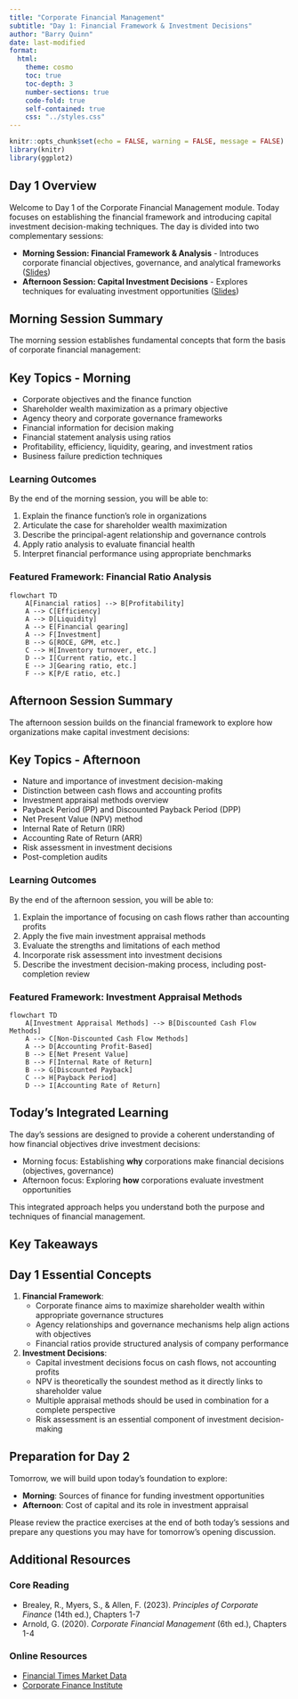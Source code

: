 ```yaml
---
title: "Corporate Financial Management"
subtitle: "Day 1: Financial Framework & Investment Decisions"
author: "Barry Quinn"
date: last-modified
format:
  html:
    theme: cosmo
    toc: true
    toc-depth: 3
    number-sections: true
    code-fold: true
    self-contained: true
    css: "../styles.css"
---
```


```r
knitr::opts_chunk$set(echo = FALSE, warning = FALSE, message = FALSE)
library(knitr)
library(ggplot2)
```

## Day 1 Overview {.unnumbered}

Welcome to Day 1 of the Corporate Financial Management module. Today focuses on establishing the financial framework and introducing capital investment decision-making techniques. The day is divided into two complementary sessions:

- **Morning Session: Financial Framework & Analysis** - Introduces corporate financial objectives, governance, and analytical frameworks ([Slides](../slides/day1-morning-slides.html))
- **Afternoon Session: Capital Investment Decisions** - Explores techniques for evaluating investment opportunities ([Slides](../slides/day1-afternoon-slides.html))

## Morning Session Summary

The morning session establishes fundamental concepts that form the basis of corporate financial management:

:::{.callout-note}
## Key Topics - Morning
- Corporate objectives and the finance function
- Shareholder wealth maximization as a primary objective
- Agency theory and corporate governance frameworks
- Financial information for decision making
- Financial statement analysis using ratios
- Profitability, efficiency, liquidity, gearing, and investment ratios
- Business failure prediction techniques
:::

### Learning Outcomes

By the end of the morning session, you will be able to:

1. Explain the finance function's role in organizations
2. Articulate the case for shareholder wealth maximization
3. Describe the principal-agent relationship and governance controls
4. Apply ratio analysis to evaluate financial health
5. Interpret financial performance using appropriate benchmarks

### Featured Framework: Financial Ratio Analysis

```mermaid
flowchart TD
    A[Financial ratios] --> B[Profitability]
    A --> C[Efficiency]
    A --> D[Liquidity]
    A --> E[Financial gearing]
    A --> F[Investment]
    B --> G[ROCE, GPM, etc.]
    C --> H[Inventory turnover, etc.]
    D --> I[Current ratio, etc.]
    E --> J[Gearing ratio, etc.]
    F --> K[P/E ratio, etc.]
```

## Afternoon Session Summary

The afternoon session builds on the financial framework to explore how organizations make capital investment decisions:

:::{.callout-note}
## Key Topics - Afternoon
- Nature and importance of investment decision-making
- Distinction between cash flows and accounting profits
- Investment appraisal methods overview
- Payback Period (PP) and Discounted Payback Period (DPP)
- Net Present Value (NPV) method
- Internal Rate of Return (IRR)
- Accounting Rate of Return (ARR)
- Risk assessment in investment decisions
- Post-completion audits
:::

### Learning Outcomes

By the end of the afternoon session, you will be able to:

1. Explain the importance of focusing on cash flows rather than accounting profits
2. Apply the five main investment appraisal methods
3. Evaluate the strengths and limitations of each method
4. Incorporate risk assessment into investment decisions
5. Describe the investment decision-making process, including post-completion review

### Featured Framework: Investment Appraisal Methods

```mermaid
flowchart TD
    A[Investment Appraisal Methods] --> B[Discounted Cash Flow Methods]
    A --> C[Non-Discounted Cash Flow Methods]
    A --> D[Accounting Profit-Based]
    B --> E[Net Present Value]
    B --> F[Internal Rate of Return]
    B --> G[Discounted Payback]
    C --> H[Payback Period]
    D --> I[Accounting Rate of Return]
```

## Today's Integrated Learning

The day's sessions are designed to provide a coherent understanding of how financial objectives drive investment decisions:

- Morning focus: Establishing **why** corporations make financial decisions (objectives, governance)
- Afternoon focus: Exploring **how** corporations evaluate investment opportunities

This integrated approach helps you understand both the purpose and techniques of financial management.

## Key Takeaways

:::{.callout-tip}
## Day 1 Essential Concepts

1. **Financial Framework**:
   - Corporate finance aims to maximize shareholder wealth within appropriate governance structures
   - Agency relationships and governance mechanisms help align actions with objectives
   - Financial ratios provide structured analysis of company performance

2. **Investment Decisions**:
   - Capital investment decisions focus on cash flows, not accounting profits
   - NPV is theoretically the soundest method as it directly links to shareholder value
   - Multiple appraisal methods should be used in combination for a complete perspective
   - Risk assessment is an essential component of investment decision-making
:::

## Preparation for Day 2

Tomorrow, we will build upon today's foundation to explore:

- **Morning**: Sources of finance for funding investment opportunities
- **Afternoon**: Cost of capital and its role in investment appraisal

Please review the practice exercises at the end of both today's sessions and prepare any questions you may have for tomorrow's opening discussion.

## Additional Resources

### Core Reading
- Brealey, R., Myers, S., & Allen, F. (2023). *Principles of Corporate Finance* (14th ed.), Chapters 1-7
- Arnold, G. (2020). *Corporate Financial Management* (6th ed.), Chapters 1-4

### Online Resources
- [Financial Times Market Data](https://markets.ft.com/)
- [Corporate Finance Institute](https://corporatefinanceinstitute.com/resources/knowledge/)